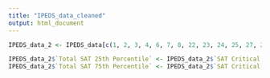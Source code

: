 ```yaml
---
title: "IPEDS_data_cleaned"
output: html_document
---
```

```r
IPEDS_data_2 <- IPEDS_data[c(1, 2, 3, 4, 6, 7, 8, 22, 23, 24, 25, 27, 28, 29, 30, 31, 32, 65, 66, 70, 73, 75, 80, 83, 84, 85, 86, 88, 89)]

```

```r
IPEDS_data_2$`Total SAT 25th Percentile` <- IPEDS_data_2$`SAT Critical Reading 25th percentile score`+ IPEDS_data_2$`SAT Math 25th percentile score`
IPEDS_data_2$`Total SAT 75th Percentile` <- IPEDS_data_2$`SAT Critical Reading 75th percentile score`+ IPEDS_data_2$`SAT Math 75th percentile score`
```

```r


```

